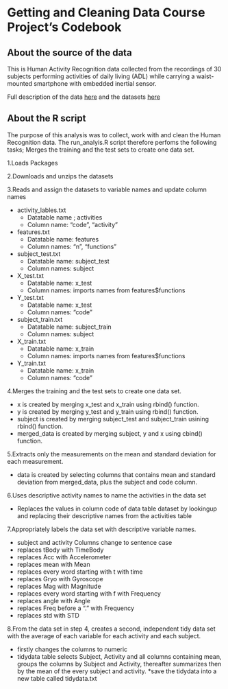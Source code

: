 
# Getting and Cleaning Data Course Project's Codebook


## About the source of the data

This is Human Activity Recognition data collected from the recordings of 30 subjects performing activities of daily living (ADL) while carrying a waist-mounted smartphone with embedded inertial sensor. 

Full description of the data <a href = "http://archive.ics.uci.edu/ml/datasets/Human+Activity+Recognition+Using+Smartphones"> here</a> and the datasets <a href = "https://d396qusza40orc.cloudfront.net/getdata%2Fprojectfiles%2FUCI%20HAR%20Dataset.zip">here</a>

## About the R script

The purpose of this analysis was to collect, work with and clean the Human Recognition data. The run_analyis.R script therefore perfoms the following tasks; 
Merges the training and the test sets to create one data set.

1.Loads Packages 

2.Downloads and unzips the datasets

3.Reads and assign the datasets to variable  names and update column names

* activity_lables.txt
   + Datatable name ; activities
   + Column name: "code", "activity" 
* features.txt 
   + Datatable name: features
   + Column names: "n", "functions"
* subject_test.txt
   + Datatable name: subject_test
   + Column names: subject
* X_test.txt
   + Datatable name: x_test
   + Column names: imports names from features$functions
* Y_test.txt
   + Datatable name: x_test
   + Column names: "code"
* subject_train.txt
   + Datatable name: subject_train
   + Column names: subject
* X_train.txt
   + Datatable name: x_train
   + Column names: imports names from features$functions
* Y_train.txt
   + Datatable name: x_train
   + Column names: "code"
   
   
4.Merges the training and the test sets to create one data set.

* x is created by merging x_test and x_train using rbind() function.
* y is created by merging y_test and y_train using rbind() function.
* subject is created by merging subject_test and subject_train usining rbind() function. 
* merged_data is created by merging subject, y and x using cbind() function. 


5.Extracts only the measurements on the mean and standard deviation for each measurement. 

* data is created by selecting columns that contains mean and standard deviation from merged_data, plus the subject and code column.


6.Uses descriptive activity names to name the activities in the data set

* Replaces the values in column code of data table dataset by lookingup and replacing  their descriptive names from the activities table

7.Appropriately labels the data set with descriptive variable names. 

* subject and activity Columns change to sentence case
* replaces tBody with TimeBody
* replaces Acc with Accelerometer 
* replaces mean with Mean 
* replaces every word starting with t with time 
* replaces Gryo with Gyroscope 
* replaces Mag with Magnitude 
* replaces every word starting with f with Frequency 
* replaces angle with Angle 
* replaces Freq before a "." with Frequency 
* replaces std with STD


8.From the data set in step 4, creates a second, independent tidy data set with the average of each variable for each activity and each subject.

* firstly changes the columns to numeric
* tidydata table selects Subject, Activity and all columns containing mean, groups the columns by Subject and Activity, thereafter summarizes then by the mean of the every subject and activity. 
*save the tidydata into a new table called tidydata.txt










